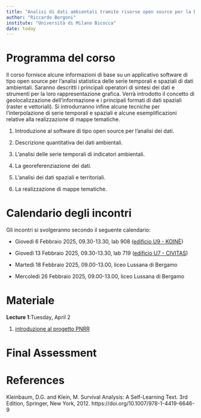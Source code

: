 ```yaml
---
title: "Analisi di dati ambientali tramite risorse open source per la Data Science"
author: "Riccardo Borgoni"
institute: "Università di Milano Bicocca"
date: today
---
```


# Programma del corso


Il corso fornisce alcune informazioni di base su un applicativo software di tipo open source per l’analisi statistica delle serie temporali e spaziali di dati ambientali. Saranno descritti i principali operatori di sintesi dei dati e strumenti per la loro rappresentazione grafica. Verrà introdotto il concetto di geolocalizzazione dell’informazione e i principali formati di dati spaziali (raster e vettoriali). Si introdurranno infine alcune tecniche per l’interpolazione di serie temporali e spaziali e alcune esemplificazioni relative alla realizzazione di mappe tematiche.

1.    Introduzione al software di tipo open source per l’analisi dei dati.

2.    Descrizione quantitativa dei dati ambientali.

3.    L’analisi delle serie temporali di indicatori ambientali.

4.    La georeferenziazione dei dati.

5.    L’analisi dei dati spaziali e territoriali. 

6.    La realizzazione di mappe tematiche.



# Calendario degli incontri

Gli incontri si svolgeranno secondo il seguente calendario:

-   Giovedì 6 Febbraio 2025, 09.30-13.30, lab 908 ([edificio U9 - KOINÈ](https://maps.app.goo.gl/JyDtaHD5Jjffjsoa7))

-   Giovedì 13 Febbraio 2025, 09.30-13.30, lab 719 ([edificio U7 - CIVITAS](https://maps.app.goo.gl/dnad4RbTTkhq3fX36))


-   Martedì 18 Febbraio 2025, 09.00-13.00, liceo Lussana di Bergamo

-   Mercoledì 26 Febbraio 2025, 09.00-13.00, liceo Lussana di Bergamo



# Materiale

<!-- **Data** data for tutorials [excel](dat1.xlsx); [csv](dat1.csv); -->

**Lecture 1**:Tuesday, April 2

1.  [introduzione al progetto PNRR](Liceo Lussana_Bergamo_Slide informativa Percorso PNRR.pptx)

<!-- 2.  [frequency distributions](02_frequency_distributions.pdf) -->



# Final Assessment

<!-- [Assessment paper](assessment.pdf) (due by June 7, 2024) -->

<!-- [Data for the assessment (csv format)](prost.csv) -->



# References

Kleinbaum, D.G. and Klein, M. Survival Analysis: A Self-Learning Text. 3rd Edition, Springer, New York, 2012. https://doi.org/10.1007/978-1-4419-6646-9

